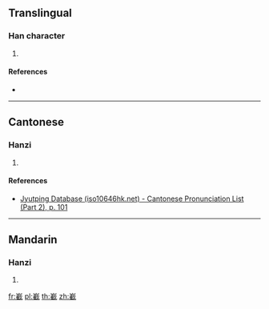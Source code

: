 {{character info/new}}
==Translingual==

===Han character===
{{Han char|rn=46|rad=山|as=16|sn=19|four=|canj=UJIG|ids=⿱山截}}

# {{defn|Han|sort=山16}}

====References====
* {{Han ref|kx=0321.210|dkj=08556|dj=0621.250|hdz=10802.040|uh=5DBB|ud=23995}}

----

==Cantonese==

===Hanzi===
{{yue-hanzi|jyut=[[zit3]]|y=jit3}}

# {{defn|lang=yue|sort=山16}}

====References====
* [http://www.iso10646hk.net/jp/document/download.jsp Jyutping Database (iso10646hk.net) - Cantonese Pronunciation List (Part 2), p. 101]

----

==Mandarin==

===Hanzi===
{{cmn-hanzi|pin=[[zá]] ([[za2]])|wg=tsa<sup>2</sup>}}

# {{defn|lang=cmn|sort=山16}}

[[fr:嶻]]
[[pl:嶻]]
[[th:嶻]]
[[zh:嶻]]
